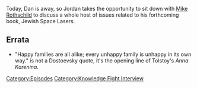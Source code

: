 {{DEFAULTSORT:
    #_EPISODE_0788:Mike Rothschild Returns
}}{{Episode
    | title           = Mike Rothschild Returns
    | caption         = Listen to this episode on [https://knowledgefight.libsyn.com/788-mike-rothschild-returns Libsyn] [https://open.spotify.com/episode/1ODlFHYv3kWu6NHwfPv38s Spotify], Read the [[Transcript/788: Mike Rothschild Returns|Unofficial Transcript]]
    | episodeNumber   = 788
    | length          = 01:31:29
    | airDate         = March 24, 2023
    | episodeType     = [[:Category:Knowledge Fight Interview|Knowledge Fight Interview]]
    | appearance      = [[Mike Rothschild]]
    | previousEpisode = [[787: January 23, 2004]]
    | nextEpisode     = [[789: January 26, 2004]]
}}

{{Stub}}

Today, Dan is away, so Jordan takes the opportunity to sit down with [https://twitter.com/rothschildmd Mike Rothschild] to discuss a whole host of issues related to his forthcoming book, Jewish Space Lasers.

== Errata ==

*"Happy families are all alike; every unhappy family is unhappy in its own way." is not a Dostoevsky quote, it's the opening line of Tolstoy's ''Anna Karenina''.

[[Category:Episodes]]
[[Category:Knowledge Fight Interview]]
